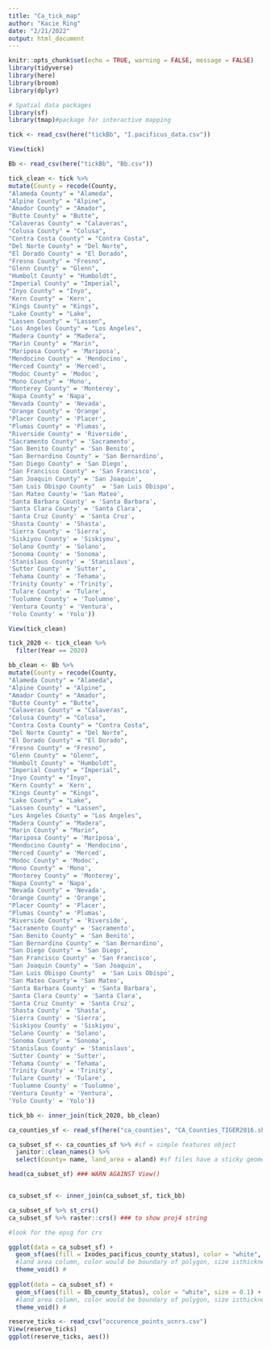 ```yaml
---
title: "Ca_tick_map"
author: "Kacie Ring"
date: "2/21/2022"
output: html_document
---
```


```r

knitr::opts_chunk$set(echo = TRUE, warning = FALSE, message = FALSE)
library(tidyverse)
library(here)
library(broom)
library(dplyr)

# Spatial data packages
library(sf)
library(tmap)#package for interactive mapping 

tick <- read_csv(here("tickBb", "I.pacificus_data.csv"))

View(tick)

Bb <- read_csv(here("tickBb", "Bb.csv"))

```

```r

tick_clean <- tick %>% 
mutate(County = recode(County,
"Alameda County" = "Alameda", 
"Alpine County" = "Alpine",
"Amador County" = "Amador", 
"Butte County" = "Butte", 
"Calaveras County" = "Calaveras", 
"Colusa County" = "Colusa",
"Contra Costa County" = "Contra Costa", 
"Del Norte County" = "Del Norte", 
"El Dorado County" = "El Dorado", 
"Fresno County" = "Fresno", 
"Glenn County" = "Glenn", 
"Humbolt County" = "Humboldt", 
"Imperial County" = "Imperial", 
"Inyo County" = "Inyo", 
"Kern County" = 'Kern', 
"Kings County" = "Kings", 
"Lake County" = "Lake", 
"Lassen County" = "Lassen", 
"Los Angeles County" = "Los Angeles", 
"Madera County" = "Madera", 
"Marin County" = "Marin", 
"Mariposa County" = 'Mariposa', 
"Mendocino County" = 'Mendocino', 
"Merced County" = 'Merced', 
"Modoc County" = 'Modoc', 
"Mono County" = 'Mono', 
"Monterey County" = 'Monterey', 
"Napa County" = 'Napa',
"Nevada County" = 'Nevada',
"Orange County" = 'Orange', 
"Placer County" = 'Placer', 
"Plumas County" = 'Plumas', 
"Riverside County" = 'Riverside', 
"Sacramento County" = 'Sacramento', 
"San Benito County" = 'San Benito', 
"San Bernardino County" = 'San Bernardino',
"San Diego County" = 'San Diego', 
"San Francisco County" = 'San Francisco', 
"San Joaquin County" = 'San Joaquin', 
"San Luis Obispo County"  = 'San Luis Obispo', 
'San Mateo County'= 'San Mateo', 
'Santa Barbara County' = 'Santa Barbara', 
'Santa Clara County' = 'Santa Clara', 
'Santa Cruz County' = 'Santa Cruz', 
'Shasta County' = 'Shasta', 
'Sierra County' = 'Sierra', 
'Siskiyou County' = 'Siskiyou', 
'Solano County' = 'Solano', 
'Sonoma County' = 'Sonoma', 
'Stanislaus County' = 'Stanislaus', 
'Sutter County' = 'Sutter', 
'Tehama County' = 'Tehama', 
'Trinity County' = 'Trinity', 
'Tulare County' = 'Tulare', 
'Tuolumne County' = 'Tuolumne', 
'Ventura County' = 'Ventura', 
'Yolo County' = 'Yolo'))

View(tick_clean)

tick_2020 <- tick_clean %>%
  filter(Year == 2020)


```

```r

bb_clean <- Bb %>% 
mutate(County = recode(County,
"Alameda County" = "Alameda", 
"Alpine County" = "Alpine",
"Amador County" = "Amador", 
"Butte County" = "Butte", 
"Calaveras County" = "Calaveras", 
"Colusa County" = "Colusa",
"Contra Costa County" = "Contra Costa", 
"Del Norte County" = "Del Norte", 
"El Dorado County" = "El Dorado", 
"Fresno County" = "Fresno", 
"Glenn County" = "Glenn", 
"Humbolt County" = "Humboldt", 
"Imperial County" = "Imperial", 
"Inyo County" = "Inyo", 
"Kern County" = 'Kern', 
"Kings County" = "Kings", 
"Lake County" = "Lake", 
"Lassen County" = "Lassen", 
"Los Angeles County" = "Los Angeles", 
"Madera County" = "Madera", 
"Marin County" = "Marin", 
"Mariposa County" = 'Mariposa', 
"Mendocino County" = 'Mendocino', 
"Merced County" = 'Merced', 
"Modoc County" = 'Modoc', 
"Mono County" = 'Mono', 
"Monterey County" = 'Monterey', 
"Napa County" = 'Napa',
"Nevada County" = 'Nevada',
"Orange County" = 'Orange', 
"Placer County" = 'Placer', 
"Plumas County" = 'Plumas', 
"Riverside County" = 'Riverside', 
"Sacramento County" = 'Sacramento', 
"San Benito County" = 'San Benito', 
"San Bernardino County" = 'San Bernardino',
"San Diego County" = 'San Diego', 
"San Francisco County" = 'San Francisco', 
"San Joaquin County" = 'San Joaquin', 
"San Luis Obispo County"  = 'San Luis Obispo', 
'San Mateo County'= 'San Mateo', 
'Santa Barbara County' = 'Santa Barbara', 
'Santa Clara County' = 'Santa Clara', 
'Santa Cruz County' = 'Santa Cruz', 
'Shasta County' = 'Shasta', 
'Sierra County' = 'Sierra', 
'Siskiyou County' = 'Siskiyou', 
'Solano County' = 'Solano', 
'Sonoma County' = 'Sonoma', 
'Stanislaus County' = 'Stanislaus', 
'Sutter County' = 'Sutter', 
'Tehama County' = 'Tehama', 
'Trinity County' = 'Trinity', 
'Tulare County' = 'Tulare', 
'Tuolumne County' = 'Tuolumne', 
'Ventura County' = 'Ventura', 
'Yolo County' = 'Yolo'))


```


```r

tick_bb <- inner_join(tick_2020, bb_clean)


```



```r
ca_counties_sf <- read_sf(here("ca_counties", "CA_Counties_TIGER2016.shp"))
```

```r

ca_subset_sf <- ca_counties_sf %>% #sf = simple features object
  janitor::clean_names() %>%
  select(County= name, land_area = aland) #sf files have a sticky geometry (aka it automatically stays in the object)

head(ca_subset_sf) ### WARN AGAINST View()


ca_subset_sf <- inner_join(ca_subset_sf, tick_bb)

```


```r
ca_subset_sf %>% st_crs()
ca_subset_sf %>% raster::crs() ### to show proj4 string

#look for the epsg for crs

```



```r

ggplot(data = ca_subset_sf) +
  geom_sf(aes(fill = Ixodes_pacificus_county_status), color = "white", size = 0.1) +  #do not need to specify x and y 
  #land area column, color would be boundary of polygon, size isthickness of line 
  theme_void() #
 
ggplot(data = ca_subset_sf) +
  geom_sf(aes(fill = Bb_county_Status), color = "white", size = 0.1) +  #do not need to specify x and y 
  #land area column, color would be boundary of polygon, size isthickness of line 
  theme_void() #

```

```r

reserve_ticks <- read_csv("occurence_points_ucnrs.csv")
View(reserve_ticks)
ggplot(reserve_ticks, aes())

```

